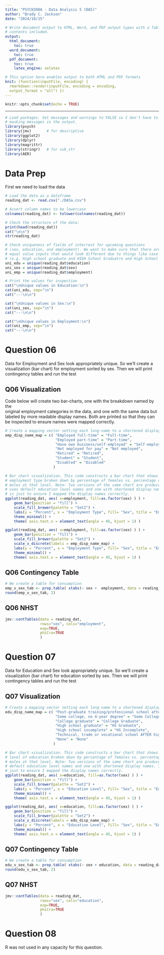 ---
title: "PSYCH308A - Data Analysis 5 (DA5)"
author: "Brady C. Jackson"
date: "2024/10/15"

# Write document output to HTML, Word, and PDF output types with a Table of
# contents included.
output: 
  html_document:
    toc: true
  word_document:
    toc: true
  pdf_document:
    toc: true
    latex_engine: xelatex

# This option here enables output to both HTML and PDF formats
knit: (function(inputFile, encoding) {
  rmarkdown::render(inputFile, encoding = encoding,
  output_format = "all") })
---

```{r setup, include=FALSE}
knitr::opts_chunk$set(echo = TRUE)
```

---

```{r package_loading, message=FALSE, warning=FALSE}

# Load packages. Set messages and warnings to FALSE so I don't have to see the
# masking messages in the output.
library(psych)
library(jmv)       # for descriptive
library(ggplot2)
library(dplyr)
library(magrittr)
library(stringr)   # for sub_str
library(AER)

```

# Data Prep

First we need to load the data

```{r data_prep}

# Load the data as a dataframe
reading_dat <- read.csv("./DA5a.csv")

# Assert column names to be lowercase
colnames(reading_dat) <- tolower(colnames(reading_dat))

# Check the structure of the data:
print(head(reading_dat))
cat("\n\n")
str(reading_dat)

# Check uniqueness of fields of interrest for upcoming questions 
# (sex, education, and employment). We want to make sure that there are not 
# equal value inputs that would look different due to things like case or type:
# (e.g. High school graduate and HIGH School Graduatre and High School Complete)
uni_edu = unique(reading_dat$education) 
uni_sex = unique(reading_dat$sex)
uni_emp = unique(reading_dat$employment)

# Print the values for inspection
cat("\nUnique values in Education:\n") 
cat(uni_edu, sep="\n")
cat("---\n\n")

cat("\nUnique values in Sex:\n") 
cat(uni_sex, sep="\n")
cat("---\n\n")

cat("\nUnique values in Employment:\n") 
cat(uni_emp, sep="\n")
cat("---\n\n")
```

# Question 06

Data for Employment and Sex look appropriately unique. So we'll create a  
visualization (bar chart) for employment sorted by sex. Then we will print  
contingency tables and run the test  
  
## Q06 Visualization

Code below will create two bar-charts, one with the breakdown named by the   
original employment categories in the data, and one with the same data but  
labeled by more readable display names. Both are printed so that they can  
be inspected to ensure names were mapped correctly.  
  
```{r question_06_vis}

# Create a mapping vector setting each long-name to a shortened display name
emp_disp_name_map = c( "Employed full-time" = "Full-time",
                       "Employed part-time" = "Part-time",
                       "Have own business/self-employed" = "Self-employed",
                       "Not employed for pay" = "Not employed",
                       "Retired" = "Retired",
                       "Student" = "Student",
                       "Disabled" = "Disabled"
                      )

# Bar chart visualization. This code constructs a bar chart that shows each 
# employment type broken down by percentage of females vs. percentage of
# males at that level. Note: Two versions of the same chart are produced, one 
# uses default education level names and one with shortened display names. This  
# is just to ensure I mapped the display names correctly.
ggplot(reading_dat, aes( x=employment, fill=as.factor(sex) ) ) + 
    geom_bar(position = "fill") + 
    scale_fill_brewer(palette = "Set2") + 
    labs(y = "Percent", x = "Employment Type", fill= "Sex", title = "Employment by Sex") +
    theme_minimal() + 
    theme( axis.text.x = element_text(angle = 45, hjust = 1) )

ggplot(reading_dat, aes( x=employment, fill=as.factor(sex) ) ) + 
    geom_bar(position = "fill") + 
    scale_fill_brewer(palette = "Set2") + 
    scale_x_discrete(labels = emp_disp_name_map) +
    labs(y = "Percent", x = "Employment Type", fill= "Sex", title = "Employment by Sex") +
    theme_minimal() + 
    theme( axis.text.x = element_text(angle = 45, hjust = 1) )

```

## Q06 Contingency Table

```{r question_06_table}
# We create a table for consumption
emp_v_sex_tab <- prop.table( xtabs(~ sex +  employment, data = reading_dat), 1 )
round(emp_v_sex_tab, 2)

```

## Q06 NHST

```{r question_06_nhst}
jmv::contTables(data = reading_dat, 
                rows="sex", cols="employment", 
                exp=TRUE, 
                phiCra=TRUE
                )
```

# Question 07

Data for Education and Sex look appropriately unique. So we'll create a  
visualization (bar chart) for education sorted by sex. Then we will print  
contingency tables and run the test  

## Q07 Visualization

```{r question_07_vis}

# Create a mapping vector setting each long-name to a shortened display name
edu_disp_name_map = c( "Post-graduate training/professional school after college" = "Post Graduate",
                       "Some college, no 4-year degree" = "Some College",
                       "College graduate" = "College Graduate",
                       "High school graduate" = "HS Graduate",
                       "High school incomplete" = "HS Incomplete",
                       "Technical, trade or vocational school AFTER high school" = "Vocational after HS",
                       "None" = "None"
                      )

# Bar chart visualization. This code constructs a bar chart that shows each 
# level of education broken down by percentage of females vs. percentage of
# males at that level. Note: Two versions of the same chart are produced, one 
# default education level names and one with shortened display names. This is 
# just to ensure I mapped the display names correctly.
ggplot(reading_dat, aes( x=education, fill=as.factor(sex) ) ) + 
    geom_bar(position = "fill") + 
    scale_fill_brewer(palette = "Set2") + 
    labs(y = "Percent", x = "Education Level", fill= "Sex", title = "Education by Sex") +
    theme_minimal() + 
    theme( axis.text.x = element_text(angle = 45, hjust = 1) )

ggplot(reading_dat, aes( x=education, fill=as.factor(sex) ) ) + 
    geom_bar(position = "fill") + 
    scale_fill_brewer(palette = "Set2") + 
    scale_x_discrete(labels = edu_disp_name_map) +
    labs(y = "Percent", x = "Education Level", fill= "Sex", title = "Education by Sex") +
    theme_minimal() + 
    theme( axis.text.x = element_text(angle = 45, hjust = 1) )

```

## Q07 Contingency Table

```{r question_07_table}
# We create a table for consumption
edu_v_sex_tab <- prop.table( xtabs(~ sex + education, data = reading_dat), 1 )
round(edu_v_sex_tab, 2)

```

## Q07 NHST

```{r question_07_nhst}
jmv::contTables(data = reading_dat, 
                rows="sex", cols="education", 
                exp=TRUE, 
                phiCra=TRUE
                )

```

# Question 08

R was not used in any capacity for this question.
